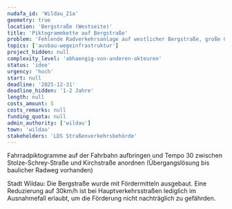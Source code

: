 ```yaml
---
nudafa_id: 'Wildau_21a'
geometry: true
location: 'Bergstraße (Westseite)'
title: 'Piktogrammkette auf Bergstraße'
problem: 'Fehlende Radverkehrsanlage auf westlicher Bergstraße, große Gefährdung bei Fahrbahnnutzung oder illegaler Befahrung des linksseitigen Radwegs'
topics: ['ausbau-wegeinfrastruktur']
project_hidden: null
complexity_level: 'abhaengig-von-anderen-akteuren'
status: 'idee'
urgency: 'hoch'
start: null
deadline: '2025-12-31'
deadline_hidden: '1-2 Jahre'
length: null
costs_amount: 5
costs_remarks: null
funding_quota: null
admin_authority: ['wildau']
town: 'wildau'
stakeholders: 'LDS Straßenverkehrsbehörde'
---
```


Fahrradpiktogramme auf der Fahrbahn aufbringen und Tempo 30 zwischen Stolze-Schrey-Straße und Kirchstraße anordnen (Übergangslösung bis baulicher Radweg vorhanden)

Stadt Wildau: Die Bergstraße wurde mit Fördermitteln ausgebaut. Eine Reduzierung auf 30km/h ist bei Hauptverkehrsstraßen lediglich im Ausnahmefall erlaubt, um die Förderung nicht nachträglich zu gefährden.
